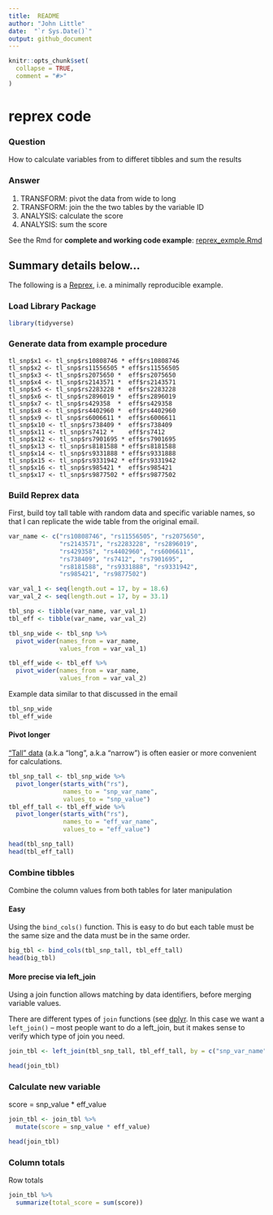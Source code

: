 ```yaml
---
title:  README
author: "John Little"
date:  "`r Sys.Date()`"
output: github_document
---
```


<!-- README.md is generated from README.Rmd. Please edit that file -->

```r
knitr::opts_chunk$set(
  collapse = TRUE,
  comment = "#>"
)
```

# reprex code 

<!-- badges: start -->
<!-- badges: end -->

### Question

How to calculate variables from to differet tibbles and sum the results

### Answer

1. TRANSFORM: pivot the data from wide to long
1. TRANSFORM: join the the two tables by the variable ID
1. ANALYSIS: calculate the score
1. ANALYSIS: sum the score

See the Rmd for **complete and working code example**:  [reprex_exmple.Rmd](https://github.com/libjohn/code_example_join_and_sum/blob/master/reprex_exmple.Rmd)

## Summary details below...

The following is a [Reprex](https://reprex.tidyverse.org/), i.e. a minimally reproducible example.

### Load Library Package

```r
library(tidyverse)
```

### Generate data from example procedure

```
tl_snp$x1 <- tl_snp$rs10808746 * eff$rs10808746
tl_snp$x2 <- tl_snp$rs11556505 * eff$rs11556505
tl_snp$x3 <- tl_snp$rs2075650 *  eff$rs2075650
tl_snp$x4 <- tl_snp$rs2143571 *  eff$rs2143571
tl_snp$x5 <- tl_snp$rs2283228 *  eff$rs2283228
tl_snp$x6 <- tl_snp$rs2896019 *  eff$rs2896019
tl_snp$x7 <- tl_snp$rs429358  *  eff$rs429358
tl_snp$x8 <- tl_snp$rs4402960 *  eff$rs4402960
tl_snp$x9 <- tl_snp$rs6006611 *  eff$rs6006611
tl_snp$x10 <- tl_snp$rs738409 *  eff$rs738409
tl_snp$x11 <- tl_snp$rs7412 *    eff$rs7412
tl_snp$x12 <- tl_snp$rs7901695 * eff$rs7901695
tl_snp$x13 <- tl_snp$rs8181588 * eff$rs8181588
tl_snp$x14 <- tl_snp$rs9331888 * eff$rs9331888
tl_snp$x15 <- tl_snp$rs9331942 * eff$rs9331942
tl_snp$x16 <- tl_snp$rs985421 *  eff$rs985421
tl_snp$x17 <- tl_snp$rs9877502 * eff$rs9877502
```

### Build Reprex data

First, build toy tall table with random data and specific variable names, so that I can replicate the wide table from the original email.

```r

var_name <- c("rs10808746", "rs11556505", "rs2075650",
              "rs2143571", "rs2283228", "rs2896019",
              "rs429358", "rs4402960", "rs6006611",
              "rs738409", "rs7412", "rs7901695",
              "rs8181588", "rs9331888", "rs9331942",
              "rs985421", "rs9877502")

var_val_1 <- seq(length.out = 17, by = 18.6)
var_val_2 <- seq(length.out = 17, by = 33.1)

tbl_snp <- tibble(var_name, var_val_1)
tbl_eff <- tibble(var_name, var_val_2)

tbl_snp_wide <- tbl_snp %>% 
  pivot_wider(names_from = var_name,
              values_from = var_val_1)

tbl_eff_wide <- tbl_eff %>% 
  pivot_wider(names_from = var_name,
              values_from = var_val_2)
```

Example data similar to that discussed in the email

```r
tbl_snp_wide
tbl_eff_wide
```

#### Pivot longer

["Tall" data](https://en.wikipedia.org/wiki/Wide_and_narrow_data) (a.k.a "long", a.k.a "narrow") is often easier or more convenient for calculations.

```r
tbl_snp_tall <- tbl_snp_wide %>% 
  pivot_longer(starts_with("rs"), 
               names_to = "snp_var_name", 
               values_to = "snp_value")
tbl_eff_tall <- tbl_eff_wide %>% 
  pivot_longer(starts_with("rs"), 
               names_to = "eff_var_name",
               values_to = "eff_value")

head(tbl_snp_tall)
head(tbl_eff_tall)
```

### Combine tibbles 

Combine the column values from both tables for later manipulation

#### Easy

Using the `bind_cols()` function.  This is easy to do but each table must be the same size and the data must be in the same order.

```r
big_tbl <- bind_cols(tbl_snp_tall, tbl_eff_tall)
head(big_tbl)
```

#### More precise via left_join

Using a join function allows matching by data identifiers, before merging variable values.

There are different types of `join` functions (see [dplyr](https://dplyr.tidyverse.org/reference/join.html).  In this case we want a `left_join()` -- most people want to do a left_join, but it makes sense to verify which type of join you need.


```r
join_tbl <- left_join(tbl_snp_tall, tbl_eff_tall, by = c("snp_var_name" = "eff_var_name"))

head(join_tbl)
```

### Calculate new variable

score = snp_value * eff_value

```r
join_tbl <- join_tbl %>% 
  mutate(score = snp_value * eff_value)

head(join_tbl)
```

### Column totals

Row totals

```r
join_tbl %>% 
  summarize(total_score = sum(score))
```







